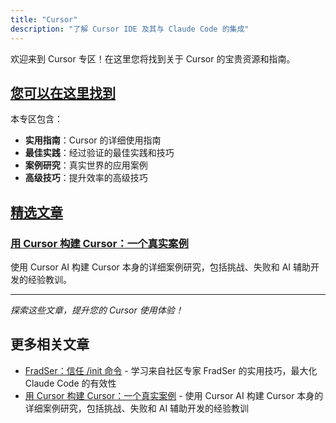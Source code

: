 ```yaml
---
title: "Cursor"
description: "了解 Cursor IDE 及其与 Claude Code 的集成"
---
```

欢迎来到 Cursor 专区！在这里您将找到关于 Cursor 的宝贵资源和指南。
## [您可以在这里找到](#您可以在这里找到)
本专区包含：
*   **实用指南**：Cursor 的详细使用指南
*   **最佳实践**：经过验证的最佳实践和技巧
*   **案例研究**：真实世界的应用案例
*   **高级技巧**：提升效率的高级技巧
## [精选文章](#精选文章)
### [用 Cursor 构建 Cursor：一个真实案例](/docs/integrations/building-cursor-with-cursor)
使用 Cursor AI 构建 Cursor 本身的详细案例研究，包括挑战、失败和 AI 辅助开发的经验教训。

* * *
_探索这些文章，提升您的 Cursor 使用体验！_
## 更多相关文章
- [FradSer：信任 /init 命令](/docs/guides/trust-init-command) - 学习来自社区专家 FradSer 的实用技巧，最大化 Claude Code 的有效性
- [用 Cursor 构建 Cursor：一个真实案例](/docs/integrations/building-cursor-with-cursor) - 使用 Cursor AI 构建 Cursor 本身的详细案例研究，包括挑战、失败和 AI 辅助开发的经验教训
